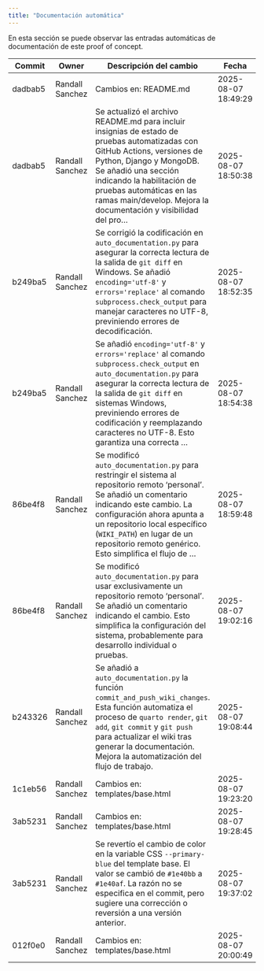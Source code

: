 ```yaml
---
title: "Documentación automática"
---
```


En esta sección se puede observar las entradas automáticas de documentación de este proof of concept.

| Commit             | Owner       | Descripción del cambio | Fecha|
|--------------------|-------------|------------------------|------|
|dadbab5|Randall Sanchez|Cambios en: README.md|2025-08-07 18:49:29|
|dadbab5|Randall Sanchez|Se actualizó el archivo README.md para incluir insignias de estado de pruebas automatizadas con GitHub Actions,  versiones de Python, Django y MongoDB.  Se añadió una sección indicando la habilitación de pruebas automáticas en las ramas main/develop.  Mejora la documentación y visibilidad del pro...|2025-08-07 18:50:38|
|b249ba5|Randall Sanchez|Se corrigió la codificación en `auto_documentation.py` para asegurar la correcta lectura de la salida de `git diff` en Windows.  Se añadió `encoding='utf-8'` y `errors='replace'` al comando `subprocess.check_output` para manejar caracteres no UTF-8, previniendo errores de decodificación.|2025-08-07 18:52:35|
|b249ba5|Randall Sanchez|Se añadió `encoding='utf-8'` y `errors='replace'` al comando `subprocess.check_output` en `auto_documentation.py` para asegurar la correcta lectura de la salida de `git diff` en sistemas Windows, previniendo errores de codificación y reemplazando caracteres no UTF-8.  Esto garantiza una correcta ...|2025-08-07 18:54:38|
|86be4f8|Randall Sanchez|Se modificó `auto_documentation.py` para restringir el sistema al repositorio remoto 'personal'.  Se añadió un comentario indicando este cambio.  La configuración ahora apunta a un repositorio local específico (`WIKI_PATH`) en lugar de un repositorio remoto genérico.  Esto simplifica el flujo de ...|2025-08-07 18:59:48|
|86be4f8|Randall Sanchez|Se modificó `auto_documentation.py` para usar exclusivamente un repositorio remoto 'personal'.  Se añadió un comentario indicando el cambio.  Esto simplifica la configuración del sistema, probablemente para desarrollo individual o pruebas.|2025-08-07 19:02:16|
|b243326|Randall Sanchez|Se añadió a `auto_documentation.py` la función `commit_and_push_wiki_changes`.  Esta función automatiza el proceso de  `quarto render`, `git add`, `git commit` y `git push` para actualizar el wiki tras generar la documentación.  Mejora la automatización del flujo de trabajo.|2025-08-07 19:08:44|
|1c1eb56|Randall Sanchez|Cambios en: templates/base.html|2025-08-07 19:23:20|
|3ab5231|Randall Sanchez|Cambios en: templates/base.html|2025-08-07 19:28:45|
|3ab5231|Randall Sanchez|Se revertío el cambio de color en la variable CSS `--primary-blue` del template base.  El valor se cambió de `#1e40bb` a `#1e40af`.  La razón no se especifica en el commit, pero sugiere una corrección o reversión a una versión anterior.|2025-08-07 19:37:02|
|012f0e0|Randall Sanchez|Cambios en: templates/base.html|2025-08-07 20:00:49|